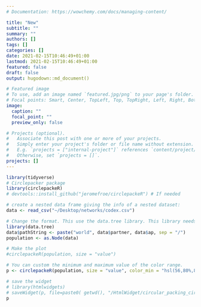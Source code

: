 ```yaml
---
# Documentation: https://wowchemy.com/docs/managing-content/

title: "New"
subtitle: ""
summary: ""
authors: []
tags: []
categories: []
date: 2021-02-15T10:46:49+01:00
lastmod: 2021-02-15T10:46:49+01:00
featured: false
draft: false
output: hugodown::md_document()

# Featured image
# To use, add an image named `featured.jpg/png` to your page's folder.
# Focal points: Smart, Center, TopLeft, Top, TopRight, Left, Right, BottomLeft, Bottom, BottomRight.
image:
  caption: ""
  focal_point: ""
  preview_only: false

# Projects (optional).
#   Associate this post with one or more of your projects.
#   Simply enter your project's folder or file name without extension.
#   E.g. `projects = ["internal-project"]` references `content/project/deep-learning/index.md`.
#   Otherwise, set `projects = []`.
projects: []
---
```


```r
library(tidyverse)
# Circlepacker package
library(circlepackeR)         
# devtools::install_github("jeromefroe/circlepackeR") # If needed

# create a nested data frame giving the info of a nested dataset:
data <- read_csv("~/Desktop/networks/codex.csv")

# Change the format. This use the data.tree library. This library needs a column that looks like root/group/subgroup/..., so I build it
library(data.tree)
data$pathString <- paste("world", data$partner, data$ap, sep = "/")
population <- as.Node(data)

# Make the plot
#circlepackeR(population, size = "value")

# You can custom the minimum and maximum value of the color range.
p <- circlepackeR(population, size = "value", color_min = "hsl(56,80%,80%)", color_max = "hsl(341,30%,40%)")

# save the widget
# library(htmlwidgets)
# saveWidget(p, file=paste0( getwd(), "/HtmlWidget/circular_packing_circlepackeR2.html"))
p
```

